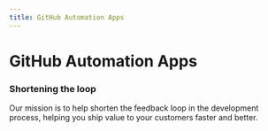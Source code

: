 ```yaml
---
title: GitHub Automation Apps
---
```


# GitHub Automation Apps

### Shortening the loop

Our mission is to help shorten the feedback loop in the development process, helping you ship value to your customers faster and better.

